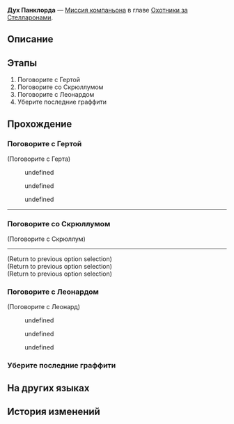 {{Дополнить|Диалоги.}}
{{Миссия Инфобокс
|id              = 2000704
|Название        = 
|Изображение     = Миссия Освоения Дух Панклорда.png
|Тип             = Миссия компаньона
|События         = 
|Глава           = Охотники за Стелларонами
|Условия         = Завершена [[Миссия компаньона]] ''[[Дух Панклорда]]''
|Персонажи       = Герта; Леонард; Первопроходец; Серебряный Волк; Скрюллум
|СтартЛокация    = [[Космическая станция «Герта»]] — [[Офис Герты]]
|Локации         = Офис Герты
|Предыдущая      = 
|Следующая       = Изолированная зона
|Награды         = Опыт Освоения*600; Звёздный нефрит*100; Путеводитель путешественника*5; Очищенный эфир*5; Кредиты*100 000
}}
'''Дух Панклорда''' — [[Миссия компаньона]] в главе [[Охотники за Стелларонами]].

==Описание==
{{Описание|<!--официальное описание из Перекрёстка судеб-->}}

==Этапы==
# Поговорите с Гертой
# Поговорите со Скрюллумом
# Поговорите с Леонардом
# Уберите последние граффити

==Прохождение==
{{Дополнить}}


===Поговорите с Гертой===
{{Описание миссии|локация=Офис Герты|На данный момент инцидент, наконец, исчерпан. Вы не удивлены таким исходом - скорее, теперь это больше соответствует вашим представлениям о космической станции «Герта».}}
{{Диалог Начало}}

;(Поговорите с Герта)
<!--Unknown TalkSentence: 200073001-->
:{{Диалог|Стрелка}} undefined
:{{Диалог|Стрелка}} undefined
:{{Диалог|Стрелка}} undefined
<!--Unknown TalkSentence: 200073003-->
<!--Unknown TalkSentence: 200073008-->
<!--Unknown TalkSentence: 200073009-->
----
{{Диалог Конец}}

===Поговорите со Скрюллумом===
{{Диалог Начало}}

;(Поговорите с Скрюллум)
----
<!--Unknown TalkSentence: 200073101-->
<!--Unknown TalkSentence: 200073102-->
;(Return to previous option selection)
;(Return to previous option selection)
;(Return to previous option selection)
{{Диалог Конец}}

===Поговорите с Леонардом===
{{Диалог Начало}}

;(Поговорите с Леонард)
<!--Unknown TalkSentence: 200073201-->
:{{Диалог|Стрелка}} undefined
:{{Диалог|Стрелка}} undefined
:{{Диалог|Стрелка}} undefined
{{Диалог Конец}}

===Уберите последние граффити===
{{Диалог Начало}}

{{Диалог Конец}}

==На других языках==
{{На других языках
|en   = Punklorde Mentality
|zhs  = 朋克洛德精神
|zht  = 龐克洛德精神
|ja   = パンクロード精神
|ko   = 펑크 로드 스피릿
|es   = Mentalidad de Punklorde
|fr   = Mentalité punklordienne
|ru   = Дух Панклорда
|th   = Punklorde Mentality
|vi   = Tinh Thần Punklorde
|de   = Mental Punklorde
|id   = Punklorde Mentality
|pt   = Mentalidade de Punklorde
}}

==История изменений==
{{История изменений|2.7}}
